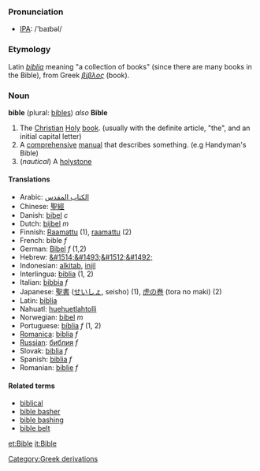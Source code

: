 === Pronunciation ===
*[[w:IPA|IPA]]: /'baɪbəl/

=== Etymology ===
Latin ''[[biblia]]'' meaning "a collection of books" (since there are many books in the Bible), from Greek ''[[βίβλος]]'' (book).

=== Noun ===
'''bible''' (plural: [[bibles]]) ''also'' '''Bible'''

#The [[Christian]] [[Holy]] [[book]]. (usually with the definite article, "the", and an initial capital letter)
#A [[comprehensive]] [[manual]] that describes something. (e.g Handyman's Bible)
#(''nautical'') A [[holystone]]

==== Translations ====
*Arabic: [[الكتاب المقدس]]
*Chinese: [[聖經]]
*Danish: [[bibel]] ''c''
*Dutch: [[bijbel]] ''m''
*Finnish: [[Raamattu]] (1), [[raamattu]] (2)
*French: bible ''f''
*German: [[Bibel]] ''f'' (1,2)
*Hebrew: [[&#1514;&#1493;&#1512;&#1492;]]
*Indonesian: [[alkitab]], [[injil]]
*Interlingua: [[biblia]] (1, 2)
*Italian: [[bibbia]] ''f''
*Japanese: [[聖書]] ([[せいしょ]], seisho) (1), [[虎の巻]] (tora no maki) (2)
*Latin: [[biblia]]
*Nahuatl: [[huehuetlahtolli]]
*Norwegian: [[bibel]] ''m''
*Portuguese: [[bíblia]] ''f'' (1, 2)
*[[Romanica]]: [[biblia]] ''f''
*[[Russian]]: [[библия]] ''f''
*Slovak: [[biblia]] ''f''
*Spanish: [[biblia]] ''f''
*Romanian: [[biblie]] ''f''

==== Related terms====
*[[biblical]]
*[[bible basher]]
*[[bible bashing]]
*[[bible belt]]

[[Category:Greek derivations]]

[[et:Bible]]
[[it:Bible]]